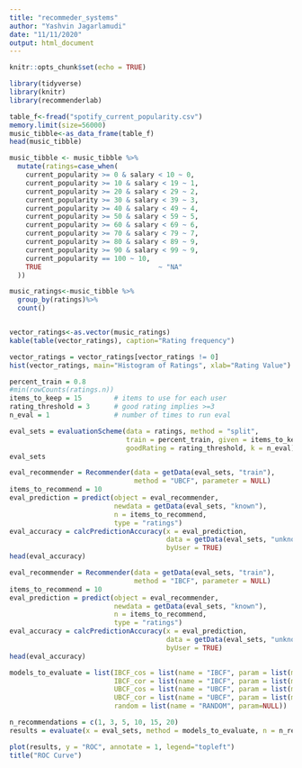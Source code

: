 ```yaml
---
title: "recommeder_systems"
author: "Yashvin Jagarlamudi"
date: "11/11/2020"
output: html_document
---
```


```r
knitr::opts_chunk$set(echo = TRUE)
```

```r
library(tidyverse)
library(knitr)
library(recommenderlab)


```


```r

table_f<-fread("spotify_current_popularity.csv")
memory.limit(size=56000)
music_tibble<-as_data_frame(table_f)
head(music_tibble)

```

```r

music_tibble <- music_tibble %>%
  mutate(ratings=case_when(
    current_popularity >= 0 & salary < 10 ~ 0,
    current_popularity >= 10 & salary < 19 ~ 1,
    current_popularity >= 20 & salary < 29 ~ 2,
    current_popularity >= 30 & salary < 39 ~ 3,
    current_popularity >= 40 & salary < 49 ~ 4,
    current_popularity >= 50 & salary < 59 ~ 5,
    current_popularity >= 60 & salary < 69 ~ 6,
    current_popularity >= 70 & salary < 79 ~ 7,
    current_popularity >= 80 & salary < 89 ~ 9,
    current_popularity >= 90 & salary < 99 ~ 9,
    current_popularity == 100 ~ 10,
    TRUE                             ~ "NA"
  ))
```


```r
music_ratings<-music_tibble %>%
  group_by(ratings)%>%
  count()


vector_ratings<-as.vector(music_ratings)
kable(table(vector_ratings), caption="Rating frequency")

```


```r
vector_ratings = vector_ratings[vector_ratings != 0]
hist(vector_ratings, main="Histogram of Ratings", xlab="Rating Value")


```



```r

percent_train = 0.8
#min(rowCounts(ratings.n))
items_to_keep = 15        # items to use for each user
rating_threshold = 3      # good rating implies >=3
n_eval = 1                # number of times to run eval

eval_sets = evaluationScheme(data = ratings, method = "split",
                             train = percent_train, given = items_to_keep,
                             goodRating = rating_threshold, k = n_eval)
eval_sets

```



```r

eval_recommender = Recommender(data = getData(eval_sets, "train"),
                               method = "UBCF", parameter = NULL)
items_to_recommend = 10
eval_prediction = predict(object = eval_recommender,
                          newdata = getData(eval_sets, "known"),
                          n = items_to_recommend,
                          type = "ratings")
eval_accuracy = calcPredictionAccuracy(x = eval_prediction,
                                       data = getData(eval_sets, "unknown"),
                                       byUser = TRUE)
head(eval_accuracy)


```




```r

eval_recommender = Recommender(data = getData(eval_sets, "train"),
                               method = "IBCF", parameter = NULL)
items_to_recommend = 10
eval_prediction = predict(object = eval_recommender,
                          newdata = getData(eval_sets, "known"),
                          n = items_to_recommend,
                          type = "ratings")
eval_accuracy = calcPredictionAccuracy(x = eval_prediction,
                                       data = getData(eval_sets, "unknown"),
                                       byUser = TRUE)
head(eval_accuracy)

```



```r

models_to_evaluate = list(IBCF_cos = list(name = "IBCF", param = list(method = "cosine")),
                          IBCF_cor = list(name = "IBCF", param = list(method = "pearson")),
                          UBCF_cos = list(name = "UBCF", param = list(method = "cosine")),
                          UBCF_cor = list(name = "UBCF", param = list(method = "pearson")),
                          random = list(name = "RANDOM", param=NULL))

n_recommendations = c(1, 3, 5, 10, 15, 20)
results = evaluate(x = eval_sets, method = models_to_evaluate, n = n_recommendations)

```



```r
plot(results, y = "ROC", annotate = 1, legend="topleft")
title("ROC Curve")


```



```r



```



```r



```



```r



```



```r



```



```r



```



```r



```


